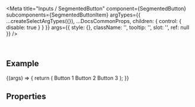 
<Meta
  title="Inputs / SegmentedButton"
  component={SegmentedButton}
  subcomponents={SegmentedButtonItem}
  argTypes={{
    ...createSelectArgTypes({}),
    ...DocsCommonProps,
    children: { control: { disable: true } }
  }}
  args={{
    style: {},
    className: '',
    tooltip: '',
    slot: '',
    ref: null
  }}
/>

<DocsHeader />

<br />

## Example

<Canvas>
  <Story name="Default">
    {(args) => {
      return (
        <SegmentedButton {...args}>
          <SegmentedButtonItem>Button 1</SegmentedButtonItem>
          <SegmentedButtonItem pressed>Button 2</SegmentedButtonItem>
          <SegmentedButtonItem>Button 3</SegmentedButtonItem>
        </SegmentedButton>
      );
    }}
  </Story>
</Canvas>

## Properties

<ArgsTable story="." />
